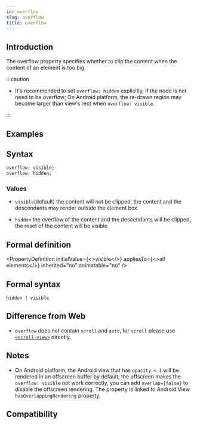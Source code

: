 ```yaml
---
id: overflow
slug: overflow
title: overflow
---
```


## Introduction

The overflow property specifies whether to clip the content when the content of an element is too big.

:::caution

- It's recommended to set `overflow: hidden` explicitly, if the node is not need to be overflow; On Android platform, the re-drawn region may become larger than view‘s rect when `overflow: visible`.

:::

## Examples


<Go
  example="css-api"
  defaultFile="src/overflow/App.tsx"
  img="/assets/doc/css/overflow.jpg"
  entry="src/overflow"
  defaultEntryFile="dist/overflow.lynx.bundle"
/>

## Syntax

```css
overflow: visible;
overflow: hidden;
```

### Values

- `visible`(default) the content will not be clipped, the content and the descendants may render outside the element box

- `hidden` the overflow of the content and the descendants will be clipped, the reset of the content will be visible

## Formal definition


<PropertyDefinition
  initialValue={<>visible</>}
  appliesTo={<>all elements</>}
  inherited="no"
  animatable="no"
/>

## Formal syntax

```
hidden | visible
```

## Difference from Web

- `overflow` does not contain `scroll` and `auto`, for `scroll` please use [`<scroll-view>`](api/elements/built-in/scroll-view) directly.

## Notes

- On Android platform, the Android view that has `opacity < 1` will be rendered in an offscreen buffer by default, the offscreen makes the `overflow: visible` not work correctly, you can add `overlap={false}` to disable the offscreen rendering. The property is linked to Android View `hasOverlappingRendering` property.

## Compatibility


<LegacyCompatTable metadata="css/properties/overflow" />
